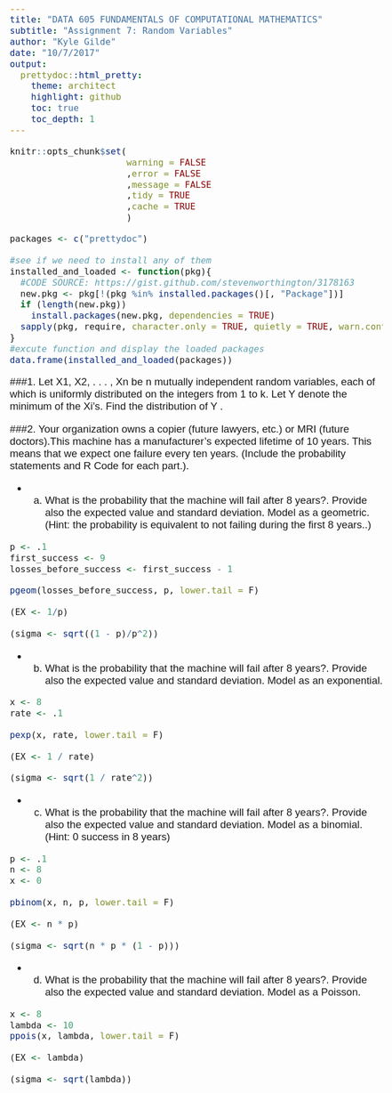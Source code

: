 ```yaml
---
title: "DATA 605 FUNDAMENTALS OF COMPUTATIONAL MATHEMATICS" 
subtitle: "Assignment 7: Random Variables"
author: "Kyle Gilde"
date: "10/7/2017"
output: 
  prettydoc::html_pretty:
    theme: architect
    highlight: github
    toc: true
    toc_depth: 1
---
```

<style type="text/css">
body{
  font-family: Helvetica;
  font-size: 14pt;
}
</style>
<body>
```r
knitr::opts_chunk$set(
                      warning = FALSE
                      ,error = FALSE
                      ,message = FALSE
                      ,tidy = TRUE
                      ,cache = TRUE
                      )
```


```r
packages <- c("prettydoc")

#see if we need to install any of them
installed_and_loaded <- function(pkg){
  #CODE SOURCE: https://gist.github.com/stevenworthington/3178163
  new.pkg <- pkg[!(pkg %in% installed.packages()[, "Package"])]
  if (length(new.pkg)) 
    install.packages(new.pkg, dependencies = TRUE)
  sapply(pkg, require, character.only = TRUE, quietly = TRUE, warn.conflicts = FALSE)
}
#excute function and display the loaded packages
data.frame(installed_and_loaded(packages))
```

###1. Let X1, X2, . . . , Xn be n mutually independent random variables, each of which is uniformly distributed on the integers from 1 to k. Let Y denote the minimum of the Xi’s. Find the distribution of Y .



###2. Your organization owns a copier (future lawyers, etc.) or MRI (future doctors).This machine has a manufacturer’s expected lifetime of 10 years. This means that we expect one failure every ten years. (Include the probability statements and R Code for each part.).



+ a. What is the probability that the machine will fail after 8 years?. Provide also the
expected value and standard deviation. Model as a geometric. (Hint: the probability is
equivalent to not failing during the first 8 years..)

 \begin{equation}
P(X > 8) = \sum_{x>8}.1(1 - .1)^{x - 1} = 0.5695328
\end{equation}
 \begin{equation}
E(X) = 1/.1 = 10
\end{equation}
 \begin{equation}
\sigma = \sqrt{\frac{1 - .1}{.1^2}} = 9.486833
\end{equation}

```r
p <- .1
first_success <- 9
losses_before_success <- first_success - 1

pgeom(losses_before_success, p, lower.tail = F)

(EX <- 1/p)

(sigma <- sqrt((1 - p)/p^2))
```

+ b. What is the probability that the machine will fail after 8 years?. Provide also the
expected value and standard deviation. Model as an exponential.

 \begin{equation}
P(X > 8) = 
\end{equation}
 \begin{equation}
E(X) = 10 
\end{equation}
 \begin{equation}
\sigma = \sqrt{10} = 3.162278
\end{equation}


```r
x <- 8
rate <- .1

pexp(x, rate, lower.tail = F)

(EX <- 1 / rate)

(sigma <- sqrt(1 / rate^2))
```

+ c. What is the probability that the machine will fail after 8 years?. Provide also the
expected value and standard deviation. Model as a binomial. (Hint: 0 success in 8
years)

 \begin{equation}
P(X > 8) = \left( \begin{array}{c} 8 \\ 0 \end{array} \right).1^0(1 - .1)^{8-0} = 0.5695328
\end{equation}
 \begin{equation}
E(X) = 8 * .1 = .8
\end{equation}
 \begin{equation}
\sigma = \sqrt{8 * .1 (1 - .1)} = \sqrt{0.72} = 0.8485281
\end{equation}

```r
p <- .1
n <- 8
x <- 0

pbinom(x, n, p, lower.tail = F)

(EX <- n * p)

(sigma <- sqrt(n * p * (1 - p)))
```


+ d. What is the probability that the machine will fail after 8 years?. Provide also the
expected value and standard deviation. Model as a Poisson. 

 \begin{equation}
P(X > 8) = \frac{10^8e^{-10}}{8!}
\end{equation}
 \begin{equation}
E(X) = 10 
\end{equation}
 \begin{equation}
\sigma = \sqrt{10} = 3.162278
\end{equation}

```r
x <- 8
lambda <- 10
ppois(x, lambda, lower.tail = F)

(EX <- lambda)

(sigma <- sqrt(lambda))
```

</body>